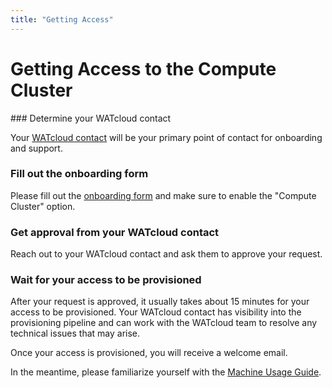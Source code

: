 ```yaml
---
title: "Getting Access"
---
```


# Getting Access to the Compute Cluster

 
<Steps>
### Determine your WATcloud contact

Your [WATcloud contact](/docs/services#watcloud-contact) will be your primary point of contact for onboarding and support.

### Fill out the onboarding form
 
Please fill out the [onboarding form](/docs/utilities/onboarding-form) and make sure to enable the "Compute Cluster" option.
 
### Get approval from your WATcloud contact

Reach out to your WATcloud contact and ask them to approve your request.

### Wait for your access to be provisioned

After your request is approved, it usually takes about 15 minutes for your access to be provisioned. Your WATcloud contact has visibility
into the provisioning pipeline and can work with the WATcloud team to resolve any technical issues that may arise.

Once your access is provisioned, you will receive a welcome email.

In the meantime, please familiarize yourself with the [Machine Usage Guide](./machine-usage-guide).
 
</Steps>

